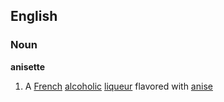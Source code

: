 ==English==

===Noun===
{{wikipedia}}
'''anisette'''
# A [[French]] [[alcoholic]] [[liqueur]] flavored with [[anise]]
